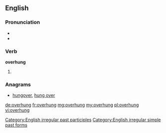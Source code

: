 ==English==

===Pronunciation===
* {{IPA|/ˈoverhʌɳ/}}
* {{audio|en-us-overhung.ogg|Audio (US)}}

===Verb===
'''overhung'''

# {{en-past of|overhang}}

===Anagrams===
* [[hungover#English|hungover]], [[hung over#English|hung over]]

[[Category:English irregular past participles]]
[[Category:English irregular simple past forms]]

[[de:overhung]]
[[fr:overhung]]
[[mg:overhung]]
[[my:overhung]]
[[pl:overhung]]
[[vi:overhung]]